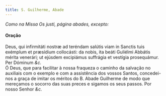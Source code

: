 ```yaml
---
title: S. Guilherme, Abade
---
```



<em>Como na Missa Os justi, página abades, excepto:</em>

<h4 class="text-center">Oração</h4>
<div class="container-fluid">
<div class="row">
<div class="col-6 dropcaps text-justify">
Deus, qui infirmitáti nostræ ad teréndam salútis viam in Sanctis tuis exémplum et præsídium collocásti: da nobis, ita beáti Guliélmi Abbátis mérita venerári; ut ejúsdem excipiámus suffrágia et vestígia prosequámur. Per Dóminum <em>&c.</em>
</div>
<div class="col-6 dropcaps text-justify">
Ó Deus, que para facilitar à nossa fraqueza o caminho da salvação no auxiliais com o exemplo e com a assistência dos vossos Santos, concedei-nos a graça de imitar os méritos do B. Abade Guilherme de modo que mereçamos o socorro das suas preces e sigamos os seus passos. Por nosso Senhor <em>&c.</em>
</div>
</div>
</div>